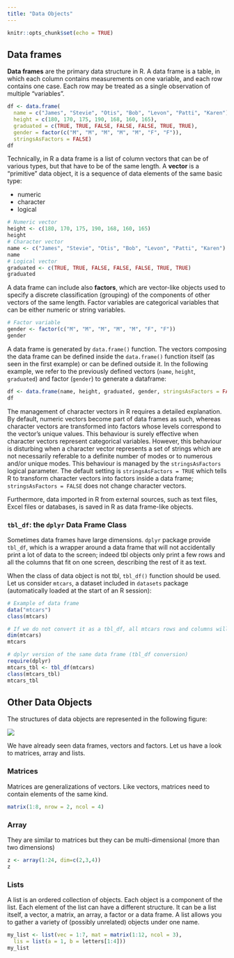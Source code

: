 ```yaml
---
title: "Data Objects"
---
```


```r
knitr::opts_chunk$set(echo = TRUE)
```


## Data frames

**Data frames** are the primary data structure in R. A data frame is a table, in which each column contains measurements on one variable, and each row contains one case. Each row may be treated as a single observation of multiple "variables". 

```r
df <- data.frame(
  name = c("James", "Stevie", "Otis", "Bob", "Levon", "Patti", "Karen"), 
  height = c(180, 170, 175, 190, 168, 160, 165), 
  graduated = c(TRUE, TRUE, FALSE, FALSE, FALSE, TRUE, TRUE),
  gender = factor(c("M", "M", "M", "M", "M", "F", "F")), 
  stringsAsFactors = FALSE)
df
```

Technically, in R a data frame is a list of column vectors that can be of various types, but that have to be of the same length. A **vector** is a "primitive" data object, it is a sequence of data elements of the same basic type: 

* numeric
* character 
* logical

```r
# Numeric vector
height <- c(180, 170, 175, 190, 168, 160, 165)
height
# Character vector
name <- c("James", "Stevie", "Otis", "Bob", "Levon", "Patti", "Karen")
name
# Logical vector
graduated <- c(TRUE, TRUE, FALSE, FALSE, FALSE, TRUE, TRUE)
graduated
```

A data frame can include also **factors**, which are vector-like objects used to specify a discrete classification (grouping) of the components of other vectors of the same length. Factor variables are categorical variables that can be either numeric or string variables.

```r
# Factor variable
gender <- factor(c("M", "M", "M", "M", "M", "F", "F"))
gender
```

A data frame is generated by `data.frame()` function. The vectors composing the data frame can be defined inside the `data.frame()` function itself (as seen in the first example) or can be defined outside it. In the following example, we refer to the previously defined vectors (`name`, `height`, `graduated`) and factor (`gender`) to generate a dataframe:

```r
df <- data.frame(name, height, graduated, gender, stringsAsFactors = FALSE)
df
```

The management of character vectors in R requires a detailed explanation. By default, numeric vectors become part of data frames as such, whereas character vectors are transformed into factors whose levels correspond to the vector's unique values. This behaviour is surely effective when character vectors represent categorical variables. However, this behaviour is disturbing when a character vector represents a set of strings which are not necessarily referable to a definite number of modes or to numerous and/or unique modes. This behaviour is managed by the `stringsAsFactors` logical parameter. The default setting is `stringsAsFactors = TRUE` which tells R to transform character vectors into factors inside a data frame; `stringsAsFactors = FALSE` does not change character vectors. 

Furthermore, data imported in R from external sources, such as text files, Excel files or databases, is saved in R as data frame-like objects.

### `tbl_df`: the `dplyr` Data Frame Class

Sometimes data frames have large dimensions. `dplyr` package provide `tbl_df`, which is a wrapper around a data frame that will not accidentally print a lot of data to the screen; indeed tbl objects only print a few rows and all the columns that fit on one screen, describing the rest of it as text.

When the class of data object is not tbl, `tbl_df()` function should be used.  
Let us consider `mtcars`, a dataset included in `datasets` package (automatically loaded at the start of an R session): 

```r
# Example of data frame
data("mtcars")
class(mtcars)

# If we do not convert it as a tbl_df, all mtcars rows and columns will be printed when calling mtcars 
dim(mtcars)
mtcars

# dplyr version of the same data frame (tbl_df conversion)
require(dplyr)
mtcars_tbl <- tbl_df(mtcars)
class(mtcars_tbl)
mtcars_tbl
```

## Other Data Objects 

The structures of data objects are represented in the following figure:

![](./images/dataStructure.png)


We have already seen data frames, vectors and factors. Let us have a look to matrices, array and lists.

### Matrices

Matrices are generalizations of vectors. Like vectors, matrices need to contain elements of the same kind.

```r
matrix(1:8, nrow = 2, ncol = 4)
```

### Array  

They are similar to matrices but they can be multi-dimensional (more than two dimensions)

```r
z <- array(1:24, dim=c(2,3,4))
z
```

### Lists

A list is an ordered collection of objects. Each object is a component of the list. Each element of the list can have a different structure. It can be a list itself, a vector, a matrix, an array, a factor or a data frame. A list allows you to gather a variety of (possibly unrelated) objects under one name.

```r
my_list <- list(vec = 1:7, mat = matrix(1:12, ncol = 3),
  lis = list(a = 1, b = letters[1:4]))
my_list
```



